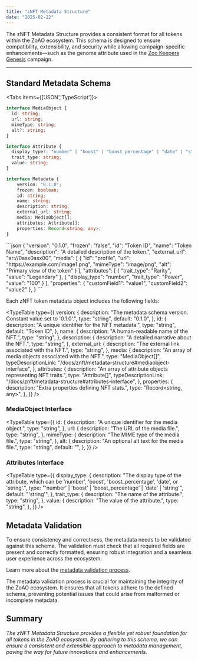 ```yaml
---
title: "zNFT Metadata Structure"
date: "2025-02-22"
---
```


The zNFT Metadata Structure provides a consistent format for all tokens within the ZoAO ecosystem. This schema is designed to ensure compatibility, extensibility, and security while allowing campaign-specific enhancements—such as the genome attribute used in the [Zoo Keepers Genesis](/docs/zoo-keepers/overview) campaign.

---

## Standard Metadata Schema


<Tabs items={['JSON','TypeScript']}>
  <Tab value="TypeScript">
  ```ts
  interface MediaObject {
    id: string;
    url: string;
    mimeType: string;
    alt?: string;
  }

interface Attribute {
    display_type?: "number" | "boost" | "boost_percentage" | "date" | "string";
    trait_type: string;
    value: string;
  }

  interface Metadata {
      version: "0.1.0";
      frozen: boolean;
      id: string;
      name: string;
      description: string;
      external_url: string;
      media: MediaObject[];
      attributes: Attribute[];
      properties: Record<string, any>;
  }
```
  </Tab>
  <Tab value="JSON">
```json
{
  "version": "0.1.0",
  "frozen": "false",
  "id": "Token ID",
  "name": "Token Name",
  "description": "A detailed description of the token.",
  "external_url": "ar://0asx0asx00",
  "media": [
    {
      "id": "profile",
      "url": "https://example.com/image1.png",
      "mimeType": "image/png",
      "alt": "Primary view of the token"
    }
  ],
  "attributes": [
    {
      "trait_type": "Rarity",
      "value": "Legendary"
    },
    {
      "display_type": "number",
      "trait_type": "Power",
      "value": "100"
    }
  ],
  "properties": {
    "customField1": "value1",
    "customField2": "value2"
  },
}
```
  </Tab>
</Tabs>

Each zNFT token metadata object includes the following fields:


<TypeTable
  type={{
    version: {
      description:
        "The metadata schema version. Constant value set to '0.1.0'.",
      type: "string",
      default: "0.1.0",
    },
    id: {
      description: "A unique identifier for the NFT metadata.",
      type: "string",
      default: "Token ID",
    },
    name: {
      description: "A human-readable name of the NFT.",
      type: "string",
    },
    description: {
      description: "A detailed narrative about the NFT.",
      type: "string",
    },
    external_url: {
      description: "The external link associated with the NFT.",
      type: "string",
    },
    media: {
      description: "An array of media objects associated with the NFT.",
      type: "MediaObject[]",
      typeDescriptionLink:
        "/docs/znft/metadata-structure#mediaobject-interface",
    },
    attributes: {
      description: "An array of attribute objects representing NFT traits.",
      type: "Attribute[]",
      typeDescriptionLink: "/docs/znft/metadata-structure#attributes-interface",
    },
    properties: {
      description: "Extra properties defining NFT stats.",
      type: "Record<string, any>",
    },
  }}
/>

### MediaObject Interface

<TypeTable
  type={{
    id: {
      description: "A unique identifier for the media object.",
      type: "string",
    },
    url: {
      description: "The URL of the media file.",
      type: "string",
    },
    mimeType: {
      description: "The MIME type of the media file.",
      type: "string",
    },
    alt: {
      description: "An optional alt text for the media file.",
      type: "string",
      default: "",
    },
  }}
/>

### Attributes Interface

<TypeTable
  type={{
    display_type: {
      description:
        "The display type of the attribute, which can be 'number', 'boost', 'boost_percentage', 'date', or 'string'.",
      type: "'number' | 'boost' | 'boost_percentage' | 'date' | 'string'",
      default: "'string'",
    },
    trait_type: {
      description: "The name of the attribute.",
      type: "string",
    },
    value: {
      description: "The value of the attribute.",
      type: "string",
    },
  }}
/>

## Metadata Validation

To ensure consistency and correctness, the metadata needs to be validated against this schema. The validation must check that all required fields are present and correctly formatted, ensuring robust integration and a seamless user experience across the ecosystem.

Learn more about the [metadata validation process](/docs/znft/metadata-validation).

<Callout type="warn">
  The metadata validation process is crucial for maintaining the integrity of
  the ZoAO ecosystem. It ensures that all tokens adhere to the defined schema,
  preventing potential issues that could arise from malformed or incomplete
  metadata.
</Callout>

## Summary

_The zNFT Metadata Structure provides a flexible yet robust foundation for all tokens in the ZoAO ecosystem. By adhering to this schema, we can ensure a consistent and extensible approach to metadata management, paving the way for future innovations and enhancements._
